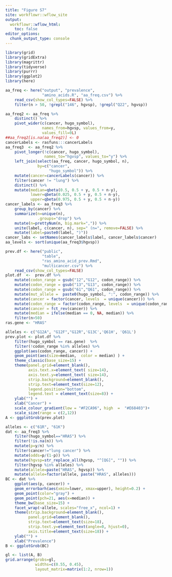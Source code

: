 ```yaml
---
title: "Figure S7"
site: workflowr::wflow_site
output:
  workflowr::wflow_html:
    toc: false
editor_options:
  chunk_output_type: console
---
```

```r
library(grid)
library(gridExtra)
library(magrittr)
library(tidyverse)
library(purrr)
library(ggplot2)
library(here)
```


```r
aa_freq <- here("output", "prevalence",
                "amino_acids.R", "aa_freq.csv") %>%
    read_csv(show_col_types=FALSE) %>%
    filter(n > 50, !grepl("146", hgvsp), !grepl("Q22", hgvsp))

aa_freq2 <- aa_freq %>%
    distinct() %>%
    pivot_wider(c(cancer, hugo_symbol),
                names_from=hgvsp, values_from=y,
                values_fill=0L)
##aa_freq2[is.na(aa_freq2)] <- 0
cancerLabels <- rasfuns:::cancerLabels
aa_freq3  <- aa_freq2 %>%
    pivot_longer(!c(cancer, hugo_symbol),
                 names_to="hgvsp", values_to="y") %>%
    left_join(select(aa_freq, cancer, hugo_symbol, n),
              by=c("cancer",
                   "hugo_symbol")) %>%
    mutate(cancer=cancerLabels(cancer)) %>%
    filter(cancer != "lung") %>%
    distinct() %>%
    mutate(median=qbeta(0.5, 0.5 + y, 0.5 + n-y),
           lower=qbeta(0.025, 0.5 + y, 0.5 + n-y),
           upper=qbeta(0.975, 0.5 + y, 0.5 + n-y))
cancer_labels <- aa_freq3 %>%
    group_by(cancer) %>%
    summarize(n=unique(n),
              .groups="drop") %>%
    mutate(n=prettyNum(n, big.mark=",")) %>%
    unite(label, c(cancer, n), sep=" (n=", remove=FALSE) %>%
    mutate(label=paste0(label, ")"))
cancer_labs <- setNames(cancer_labels$label, cancer_labels$cancer)
aa_levels <- sort(unique(aa_freq3$hgvsp))
```

```r
prev.df <- here("public",
                "table",
                "ras_amino_acid_prev.Rmd",
                "multicancer.csv") %>%
    read_csv(show_col_types=FALSE)
plot.df  <-  prev.df %>%
    mutate(codon_range = gsub("12","G12", codon_range)) %>%
    mutate(codon_range = gsub("13","G13", codon_range)) %>%
    mutate(codon_range = gsub("61","Q61", codon_range)) %>%
    mutate(mut_allele =  paste0(hugo_symbol, ":", codon_range)) %>%
    mutate(cancer = factor(cancer, levels  = unique(cancer))) %>%
    mutate(codon_range = factor(codon_range, levels  = unique(codon_range))) %>%
    mutate(cancer = fct_rev(cancer)) %>%
    mutate(median = ifelse(median == 0, NA, median)) %>%
    filter(n>50)
ras.gene <- "HRAS"

alleles <- c("G12A", "G12F","G12R",'G13C','Q61H', 'Q61L')
prev.plot <- plot.df %>%
    filter(hugo_symbol == ras.gene)  %>%
    filter(!codon_range %in% alleles) %>%
    ggplot(aes(codon_range, cancer)) +
    geom_point(aes(size=median,  color = median) ) +
    theme_classic(base_size=15) +
    theme(panel.grid=element_blank(),
          axis.text.x=element_text( size=14),
          axis.text.y=element_text( size=14),
          strip.background=element_blank(),
          strip.text=element_text(size=12),
          legend.position="bottom",
          legend.text = element_text(size=8)) +
    ylab("") +
    xlab("Cancer") +
    scale_colour_gradient(low = "#F2CA96", high  =  "#E68403")+
    scale_size(range = c(2,12))
A <- ggplotGrob(prev.plot)
```

```r
alleles <- c("61R", "61K")
dat <- aa_freq3 %>%
    filter(hugo_symbol=="HRAS") %>%
    filter(!is.na(n)) %>%
    mutate(p=y/n) %>%
    filter(cancer!="lung cancer") %>%
    mutate(odds=p/(1-p)) %>%
    mutate(hgvsp=str_replace_all(hgvsp, "^[QG]", "")) %>%
    filter(hgvsp %in% alleles) %>%
    mutate(allele=paste("HRAS", hgvsp)) %>%
    mutate(allele=factor(allele, paste("HRAS", alleles)))
BC <- dat %>%
    ggplot(aes(p, cancer)) +
    geom_errorbarh(aes(xmin=lower, xmax=upper), height=0.2) +
    geom_point(color="gray") +
    geom_point(pch=21, aes(x=median)) +
    theme_bw(base_size=15) +
    facet_wrap(~allele, scales="free_x", ncol=1) +
    theme(strip.background=element_blank(),
          panel.grid=element_blank(),
          strip.text=element_text(size=18),
          strip.text.y=element_text(angle=0, hjust=0),
          axis.title=element_text(size=18)) +
    ylab("") +
    xlab("Prevalence")
B <- ggplotGrob(BC)
```

```r
gl <- list(A, B)
grid.arrange(grobs=gl,
             widths=c(0.55, 0.45),
             layout_matrix=matrix(1:2, nrow=1))
```
